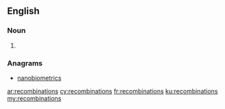 ==English==

===Noun===
{{head|en|plural}}

# {{plural of|recombination|lang=en|nocat=1}}

===Anagrams===
* [[nanobiometrics#English|nanobiometrics]]

[[ar:recombinations]]
[[cy:recombinations]]
[[fr:recombinations]]
[[ku:recombinations]]
[[my:recombinations]]